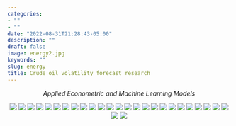 ```yaml
---
categories:
- ""
- ""
date: "2022-08-31T21:28:43-05:00"
description: ""
draft: false
image: energy2.jpg
keywords: ""
slug: energy
title: Crude oil volatility forecast research 
---
```


<center>

*Applied Econometric and Machine Learning Models*

![](/img/blogs/e1.PNG) ![](/img/blogs/e2.PNG) ![](/img/blogs/e3.PNG) ![](/img/blogs/e4.PNG) ![](/img/blogs/e5.PNG) ![](/img/blogs/e6.PNG) ![](/img/blogs/e7.PNG) ![](/img/blogs/e8.PNG) ![](/img/blogs/e9.PNG) ![](/img/blogs/e10.PNG) ![](/img/blogs/e11.PNG) ![](/img/blogs/e12.PNG) ![](/img/blogs/e13.PNG) ![](/img/blogs/e14.PNG) ![](/img/blogs/e15.PNG) ![](/img/blogs/e16.PNG) ![](/img/blogs/e17.PNG) ![](/img/blogs/e18.PNG) ![](/img/blogs/e19.PNG) ![](/img/blogs/e20.PNG) ![](/img/blogs/e21.PNG) ![](/img/blogs/e22.PNG) ![](/img/blogs/e23.PNG) ![](/img/blogs/e24.PNG) ![](/img/blogs/e25.PNG) ![](/img/blogs/e26.PNG) ![](/img/blogs/e27.PNG)
